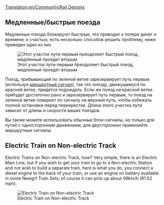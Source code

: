 [[Translation:en/Community/Rail Designs]]
{{ru/Перевод|en/Community/Rail Designs|0}}
{{ru/Manual/Оглавление}}
==Медленные/быстрые поезда==
Медленные поезда блокируют быстрые, что приводит к потере денег и времени; к счастью, есть несколько способов решить проблему, ниже приведен один из них

[[File:en/Community/Rail design1.png|center|frame|Этот участок пути первым преодолеет быстрый поезд, медленный проедет вторым]]

Поезд, прибывающий по зеленой ветке зарезервирует путь первым (используя [[ru/Manual/Сигналы|маршрутный сигнал]]), так что поезду, движущемуся по красной ветке, придется подождать. Если же поезд на красной ветке прибудет достаточно рано и зарезервирует путь первым, то поезд на зеленой ветке повернет по сигналу на верхний путь, чтобы избежать полной остановки перед перекрестке. Длина этого участка пути зависит от длины и скорости ваших поездов.

Вы также можете использовать обычные блок-сигналы, но только для путей с односторонним движением, для двусторонних применяйте маршрутные сигналы

==Electric Train on Non-electric Track==

Electric Trains on Non-electric Track, how? Very simple, there is an Electric Main Line, but if you wish to get your train to go to a Non-electric Station and not wish to build a separate train, here is what you do, you connect a diesel engine to the back of your train, or use an engine on battery available in some Newgrf Train Sets, of course it can pick-up about 99km/h (61.52 mph).

[[File:en/Community/Snapshot7.png|thumb|center|Electric Train on Non-electric Track]]